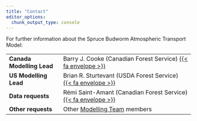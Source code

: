 ```yaml
---
title: "Contact"
editor_options: 
  chunk_output_type: console
---
```


For further information about the Spruce Budworm Atmospheric Transport Model:

|                           |                                                                  |
|---------------------------|------------------------------------------------------------------|
| **Canada Modelling Lead** | Barry J. Cooke (Canadian Forest Service) [{{< fa envelope >}}](mailto:barry.cooke@nrcan-rncan.gc.ca) |
| **US Modelling Lead**     | Brian R. Sturtevant (USDA Forest Service) [{{< fa envelope >}}](mailto:brian.r.sturtevant@usda.gov) |
| **Data requests**         | Rémi Saint-Amant (Canadian Forest Service) [{{< fa envelope >}}](mailto:remi.saint-amant@nrcan-rncan.gc.ca) |
| **Other requests**        | Other [Modelling Team](about.qmd#modelling-team) members |
